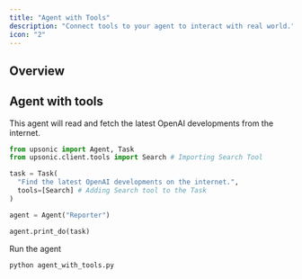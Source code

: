 ```yaml
---
title: "Agent with Tools"
description: "Connect tools to your agent to interact with real world."
icon: "2"
---
```


## Overview

## Agent with tools

This agent will read and fetch the latest OpenAI developments from the internet.

```python agent_with_tools.py
from upsonic import Agent, Task
from upsonic.client.tools import Search # Importing Search Tool

task = Task(
  "Find the latest OpenAI developments on the internet.", 
  tools=[Search] # Adding Search tool to the Task
)

agent = Agent("Reporter")

agent.print_do(task)

```

Run the agent

```bash
python agent_with_tools.py
```
